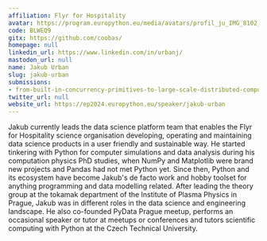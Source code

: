```yaml
---
affiliation: Flyr for Hospitality
avatar: https://program.europython.eu/media/avatars/profil_ju_IMG_8102_1_ckFI61i.jpeg
code: BLWEQ9
gitx: https://github.com/coobas/
homepage: null
linkedin_url: https://www.linkedin.com/in/urbanj/
mastodon_url: null
name: Jakub Urban
slug: jakub-urban
submissions:
- from-built-in-concurrency-primitives-to-large-scale-distributed-computing
twitter_url: null
website_url: https://ep2024.europython.eu/speaker/jakub-urban
---
```


Jakub currently leads the data science platform team that enables the Flyr for Hospitality science organisation developing, operating and maintaining data science products in a user friendly and sustainable way. He started tinkering with Python for computer simulations and data analysis during his computation physics PhD studies, when NumPy and Matplotlib were brand new projects and Pandas had not met Python yet. Since then, Python and its ecosystem have become Jakub's de facto work and hobby toolset for anything programming and data modelling related. After leading the theory group at the tokamak department of the Institute of Plasma Physics in Prague, Jakub was in different roles in the data science and engineering landscape. He also co-founded PyData Prague meetup, performs an occasional speaker or tutor at meetups or conferences and tutors scientific computing with Python at the Czech Technical University.
